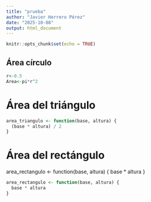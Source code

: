 ```yaml
---
title: "prueba"
author: "Javier Herrero Pérez"
date: "2025-10-08"
output: html_document
---
```


```r
knitr::opts_chunk$set(echo = TRUE)
```

## Área círculo

```r
r<-0.5
Area<-pi*r^2
```


# Área del triángulo

```r
area_triangulo <- function(base, altura) {
  (base * altura) / 2
}
```
# Área del rectángulo
area_rectangulo <- function(base, altura) {
  base * altura
}
```r
area_rectangulo <- function(base, altura) {
  base * altura
}
```